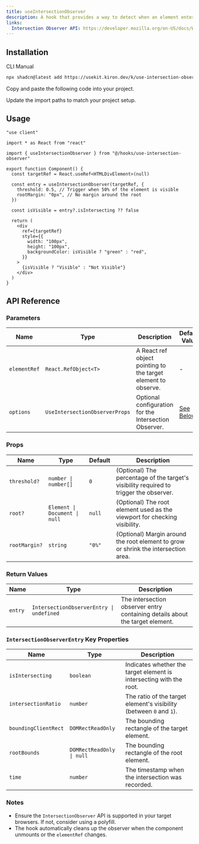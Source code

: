 ```yaml
---
title: useIntersectionObserver
description: A hook that provides a way to detect when an element enters or leaves the viewport using the Intersection Observer API.
links:
  Intersection Observer API: https://developer.mozilla.org/en-US/docs/Web/API/Intersection_Observer_API
---
```


## Installation

<Tabs defaultValue="cli">

<TabsList>
  <TabsTrigger value="cli">CLI</TabsTrigger>
  <TabsTrigger value="manual">Manual</TabsTrigger>
</TabsList>

<TabsContent value="cli">

```bash
npx shadcn@latest add https://usekit.kiron.dev/k/use-intersection-observer
```

</TabsContent>

<TabsContent value="manual">

<Steps>

<Step>Copy and paste the following code into your project.</Step>

<ComponentSource name="use-intersection-observer" />

<Step>Update the import paths to match your project setup.</Step>

</Steps>

</TabsContent>

</Tabs>

## Usage

```tsx {5, 10-13}
"use client"

import * as React from "react"

import { useIntersectionObserver } from "@/hooks/use-intersection-observer"

export function Component() {
  const targetRef = React.useRef<HTMLDivElement>(null)

  const entry = useIntersectionObserver(targetRef, {
    threshold: 0.5, // Trigger when 50% of the element is visible
    rootMargin: "0px", // No margin around the root
  })

  const isVisible = entry?.isIntersecting ?? false

  return (
    <div
      ref={targetRef}
      style={{
        width: "100px",
        height: "100px",
        backgroundColor: isVisible ? "green" : "red",
      }}
    >
      {isVisible ? "Visible" : "Not Visible"}
    </div>
  )
}
```

## API Reference

### Parameters

| Name         | Type                           | Description                                                   | Default Value       | Optional |
| ------------ | ------------------------------ | ------------------------------------------------------------- | ------------------- | -------- |
| `elementRef` | `React.RefObject<T>`           | A React ref object pointing to the target element to observe. | -                   | No       |
| `options`    | `UseIntersectionObserverProps` | Optional configuration for the Intersection Observer.         | [See Below](#props) | Yes      |

### Props

| Name          | Type                          | Default | Description                                                                            |
| ------------- | ----------------------------- | ------- | -------------------------------------------------------------------------------------- |
| `threshold?`  | `number \| number[]`          | `0`     | (Optional) The percentage of the target's visibility required to trigger the observer. |
| `root?`       | `Element \| Document \| null` | `null`  | (Optional) The root element used as the viewport for checking visibility.              |
| `rootMargin?` | `string`                      | `"0%"`  | (Optional) Margin around the root element to grow or shrink the intersection area.     |

### Return Values

| Name    | Type                                     | Description                                                                  |
| ------- | ---------------------------------------- | ---------------------------------------------------------------------------- |
| `entry` | `IntersectionObserverEntry \| undefined` | The intersection observer entry containing details about the target element. |

### `IntersectionObserverEntry` Key Properties

| Name                 | Type                      | Description                                                         |
| -------------------- | ------------------------- | ------------------------------------------------------------------- |
| `isIntersecting`     | `boolean`                 | Indicates whether the target element is intersecting with the root. |
| `intersectionRatio`  | `number`                  | The ratio of the target element's visibility (between `0` and `1`). |
| `boundingClientRect` | `DOMRectReadOnly`         | The bounding rectangle of the target element.                       |
| `rootBounds`         | `DOMRectReadOnly \| null` | The bounding rectangle of the root element.                         |
| `time`               | `number`                  | The timestamp when the intersection was recorded.                   |

### Notes

- Ensure the `IntersectionObserver` API is supported in your target browsers. If not, consider using a polyfill.
- The hook automatically cleans up the observer when the component unmounts or the `elementRef` changes.
